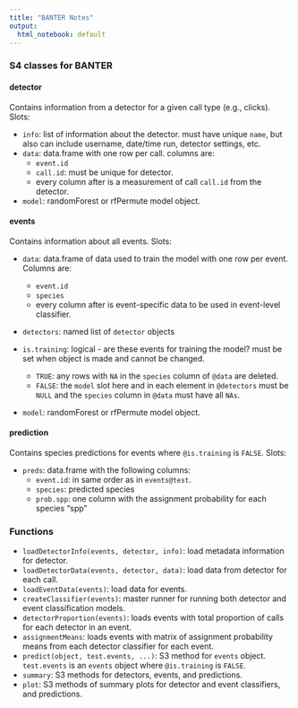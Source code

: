 ```yaml
---
title: "BANTER Notes"
output:
  html_notebook: default
---
```


### S4 classes for BANTER

#### detector
Contains information from a detector for a given call type (e.g., clicks). Slots:

* `info`: list of information about the detector. must have unique `name`, but also can include username, date/time run, detector settings, etc.
* `data`: data.frame with one row per call. columns are:
    + `event.id`
    + `call.id`: must be unique for detector.
    + every column after is a measurement of call `call.id` from the detector.  
* `model`: randomForest or rfPermute model object.

#### events
Contains information about all events. Slots:

* `data`: data.frame of data used to train the model with one row per event. Columns are:

    + `event.id`
    + `species`
    + every column after is event-specific data to be used in event-level classifier.
* `detectors`: named list of `detector` objects
* `is.training`: logical - are these events for training the model? must be set when object is made and cannot be changed.
    + `TRUE`: any rows with `NA` in the `species` column of `@data` are deleted.
    + `FALSE`: the `model` slot here and in each element in `@detectors` must be `NULL` and the `species` column in `@data` must have all `NAs`.
* `model`: randomForest or rfPermute model object.

#### prediction
Contains species predictions for events where `@is.training` is `FALSE`. Slots:

* `preds`: data.frame with the following columns:  
    + `event.id`: in same order as in `events@test`.
    + `species`: predicted species
    + `prob.spp`: one column with the assignment probability for each species "spp"

### Functions

* `loadDetectorInfo(events, detector, info)`: load metadata information for detector.
* `loadDetectorData(events, detector, data)`: load data from detector for each call.
* `loadEventData(events)`: load data for events.
* `createClassifier(events)`: master runner for running both detector and event classification models.
* `detectorProportion(events)`: loads events with total proportion of calls for each detector in an event.  
* `assignmentMeans`: loads events with matrix of assignment probability means from each detector classifier for each event.
* `predict(object, test.events, ...)`: S3 method for `events` object. `test.events` is an `events` object where `@is.training` is `FALSE`.
* `summary`: S3 methods for detectors, events, and predictions. 
* `plot`: S3 methods of summary plots for detector and event classifiers, and predictions.

